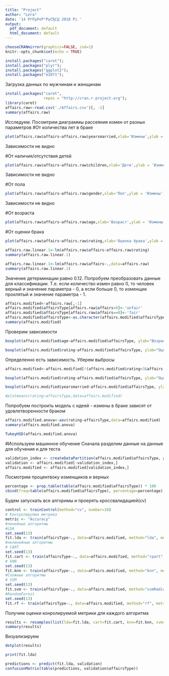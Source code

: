 ```yaml
---
title: "Project"
author: "Lera"
date: '14 РґРµРєР°Р±СЂСЏ 2018 Рі '
output:
  pdf_document: default
  html_document: default
---
```


```r
chooseCRANmirror(graphics=FALSE, ind=1)
knitr::opts_chunk$set(echo = TRUE)
```


```r
install.packages("caret");
install.packages("plyr");
install.packages("ggplot2");
install.packages("e1071");
```


Загрузка данных по мужчинам и женщинам
```r
install.packages("caret",
                 repos = "http://cran.r-project.org");
library(caret)
affairs.raw<-read.csv('./Affairs.csv')[, -1]
summary(affairs.raw)
```

Исследуем. Посомтрим диаграммы рассеяния измен от разных параметров
#От количества лет в браке
```r
plot(affairs.raw$affairs~affairs.raw$yearsmarried,xlab='Измены',ylab = 'Количество лет в браке')
```
Зависимости не видно

#От наличия/отсутствия детей
```r
plot(affairs.raw$affairs~affairs.raw$children,xlab='Дети',ylab = 'Измены')
```
Зависимости не видно

#От пола
```r
plot(affairs.raw$affairs~affairs.raw$gender,xlab='Пол',ylab = 'Измены')
```
Зависимости не видно

#От возраста
```r
plot(affairs.raw$affairs~affairs.raw$age,xlab='Возраст',ylab = 'Измены')
```
#От оценки брака
```r
plot(affairs.raw$affairs~affairs.raw$rating,xlab='Оценка брака',ylab = 'Измены')
```


```r
affairs.raw.linear.1<-lm(affairs.raw$affairs~affairs.raw$rating)
summary(affairs.raw.linear.1)
```

```r
affairs.raw.linear.1<-lm(affairs.raw$affairs~.,data=affairs.raw)
summary(affairs.raw.linear.1)
```

Значение детерминации равно 0.12. Попробуем преобразовать данные для классификации. Т.е. если количество измен равно 0, то человек верный и значение параметра - 0, а если больше 0, то изменщик проклятый и значение параметра - 1.

```r
affairs.modified<-affairs.raw[,-1]
affairs.modified$affairsType[affairs.raw$affairs>0]<-'unfair'
affairs.modified$affairsType[affairs.raw$affairs==0]<-'fair'
affairs.modified$affairsType<-as.character(affairs.modified$affairsType)
summary(affairs.modified)
```
Проверим зависимости
```r
boxplot(affairs.modified$age~affairs.modified$affairsType, ylab="Возраст", xlab="Верность")
```

```r
boxplot(affairs.modified$rating~affairs.modified$affairsType, ylab="Оценка брака", xlab="Верность")
```
Определенно есть зависимость. Уберем выбросы
```r
affairs.modified<-affairs.modified[!(affairs.modified$rating<3&affairs.modified$affairsType=='fair'),]
```

```r
boxplot(affairs.modified$rating~affairs.modified$affairsType, ylab="Оценка брака", xlab="Верность")
```

```r
boxplot(affairs.modified$yearsmarried~affairs.modified$affairsType, ylab="Количество лет в браке", xlab="Верность")
```

```r
#plotmeans(rating~affairsType,data=affairs.modified)
```
Попробуем построить модель с идеей - измены в браке зависят от удовлетворенности браком
```r
affairs.modified.anova<-aov(rating~affairsType,data=affairs.modified)
summary(affairs.modified.anova)
```

```r
TukeyHSD(affairs.modified.anova)
```
#Используем машинное обучение
Сначала разделим данные на данные для обучения и для теста
```r
validation_index <- createDataPartition(affairs.modified$affairsType, p=0.80, list=FALSE)
validation <- affairs.modified[-validation_index,]
affairs.modified <- affairs.modified[validation_index,]
```
Посмотрим процентвоку изменщиков и верных
```r
percentage <- prop.table(table(affairs.modified$affairsType)) * 100
cbind(freq=table(affairs.modified$affairsType), percentage=percentage)
```

Будем запускать все алгоримы и проерять кроссвалидацией(cv)
```r
control <- trainControl(method="cv", number=10)
# Контролируема метрика
metric <- "Accuracy"
#линейные алгоритмы 
#LDA 
set.seed(13)
fit.lda <- train(affairsType~., data=affairs.modified, method="lda", metric=metric, trControl=control)
#нелинейные алгоритмы
# CART 
set.seed(13)
fit.cart <- train(affairsType~., data=affairs.modified, method="rpart", metric=metric, trControl=control)
# kNN 
set.seed(13)
fit.knn <- train(affairsType~., data=affairs.modified, method="knn", metric=metric, trControl=control)
#Сложные алгоритмы
# SVM 
set.seed(13)
fit.svm <- train(affairsType~., data=affairs.modified, method="svmRadial", metric=metric, trControl=control)
#RandomForest
set.seed(13)
fit.rf <- train(affairsType~., data=affairs.modified, method="rf", metric=metric, trControl=control)
```
Получим оценки конролируемой метрики для каждого алгоритма
```r
results <- resamples(list(lda=fit.lda, cart=fit.cart, knn=fit.knn, svm=fit.svm, rf=fit.rf))
summary(results)
```
Визуализируем
```r
dotplot(results)
```

```r
print(fit.lda)
```

```r
predictions <- predict(fit.lda, validation)
confusionMatrix(table(predictions, validation$affairsType))
```

